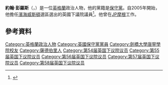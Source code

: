 '''約翰·彭羅斯'''（{{lang-en|John Penrose}}，{{bd|1964年|6月22日}}）是一位[[英格蘭|英格蘭]]政治人物，他的黨籍是[[保守黨_(英國)|保守黨]]。自2005年開始，他擔任[[濱海威斯頓_(英國國會選區)|濱海威斯頓]]選區選出的英國下議院議員<ref>{{Cite web |url=http://www.culture.gov.uk/about_us/our_ministers/default.aspx |title=存档副本 |accessdate=2016-03-09 |archive-date=2013-01-16 |archive-url=https://web.archive.org/web/20130116052405/http://culture.gov.uk/about_us/our_ministers/default.aspx |dead-url=no }}</ref>。他曾在[[JP摩根|JP摩根]]工作。
==參考資料==
{{Reflist}}

{{DEFAULTSORT: Penrose, John}}
[[Category:英格蘭政治人物|Category:英格蘭政治人物]]
[[Category:英國保守黨黨員|Category:英國保守黨黨員]]
[[Category:劍橋大學唐寧學院校友|Category:劍橋大學唐寧學院校友]]
[[Category:薩德伯里人|Category:薩德伯里人]]
[[Category:第54届英国下议院议员|Category:第54届英国下议院议员]]
[[Category:第55届英国下议院议员|Category:第55届英国下议院议员]]
[[Category:第56届英国下议院议员|Category:第56届英国下议院议员]]
[[Category:第57届英国下议院议员|Category:第57届英国下议院议员]]
[[Category:第58届英国下议院议员|Category:第58届英国下议院议员]]